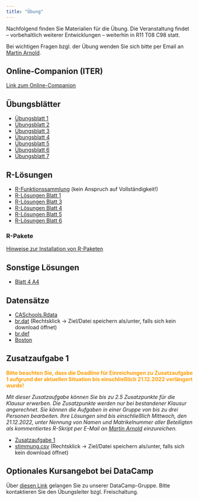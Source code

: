 ```yaml
---
title: "Übung"
---
```


Nachfolgend finden Sie Materialien für die Übung. Die Veranstaltung findet -- vorbehaltlich weiterer Entwicklungen -- weiterhin in R11 T08 C98 statt.

Bei wichtigen Fragen bzgl. der Übung wenden Sie sich bitte per Email an [Martin Arnold](mailto:martchriarno@googlemail.com?subject=[EidÖ]).

## Online-Companion (ITER)

[Link zum Online-Companion](https://www.econometrics-with-r.org/)

## Übungsblätter

- [Übungsblatt 1](https://github.com/mca91/Eidoe22/raw/main/Blatt-1.pdf)
- [Übungsblatt 2](https://github.com/mca91/Eidoe22/raw/main/Blatt-2.pdf)
- [Übungsblatt 3](https://github.com/mca91/Eidoe22/raw/main/Blatt-3.pdf)
- [Übungsblatt 4](https://github.com/mca91/Eidoe22/raw/main/Blatt-4.pdf)
- [Übungsblatt 5](https://github.com/mca91/Eidoe22/raw/main/Blatt-5.pdf)
- [Übungsblatt 6](https://github.com/mca91/Eidoe22/raw/main/Blatt-6.pdf)
- [Übungsblatt 7](https://github.com/mca91/Eidoe22/raw/main/Blatt-7.pdf)

## R-Lösungen

- [R-Funktionssammlung](https://github.com/mca91/Eidoe22/raw/main/rfunktionen.pdf) (kein Anspruch auf Vollständigkeit!)
- [R-Lösungen Blatt 1](https://github.com/mca91/Eidoe22/raw/main/Blatt-1_R_sol.pdf)
- [R-Lösungen Blatt 3](https://github.com/mca91/Eidoe22/raw/main/Blatt-3_R_sol.pdf)
- [R-Lösungen Blatt 4](https://github.com/mca91/Eidoe22/raw/main/Blatt-4_R_sol.pdf)
- [R-Lösungen Blatt 5](https://github.com/mca91/Eidoe22/raw/main/Blatt-5_R_sol.pdf)
- [R-Lösungen Blatt 6](https://github.com/mca91/Eidoe22/raw/main/Blatt-6_R_sol.pdf)

### R-Pakete

[Hinweise zur Installation von R-Paketen](https://github.com/mca91/Eidoe22/raw/main/R-Pakete.pdf)

## Sonstige Lösungen

- [Blatt 4 A4](https://github.com/mca91/Eidoe22/raw/main/Blatt-4-A4.pdf)

## Datensätze

- [CASchools.Rdata](https://github.com/mca91/Eidoe22/raw/main/CASchools.Rdata)
- [br.dat](https://github.com/mca91/Eidoe22/raw/main/br.dat) (Rechtsklick &#8594; Ziel/Datei speichern als/unter, falls sich kein download öffnet)
- [br.def](https://github.com/mca91/Eidoe22/raw/main/br.def)
- [Boston](https://github.com/mca91/Eidoe22/raw/main/Boston.Rdata)

## Zusatzaufgabe 1

**<span style=color:#ff9c00;>Bitte beachten Sie, dass die Deadline für Einreichungen zu Zusatzaufgabe 1 aufgrund der aktuellen Situation bis einschließlich 21.12.2022 verlängert wurde!<span/>**

*Mit dieser Zusatzaufgabe können Sie bis zu 2.5 Zusatzpunkte für die Klausur erwerben. Die Zusatzpunkte werden nur bei bestandener Klausur angerechnet. Sie können die Aufgaben in einer Gruppe von bis zu drei Personen bearbeiten. Ihre Lösungen sind bis einschließlich Mittwoch, den 21.12.2022, unter Nennung von Namen und Matrikelnummer aller Beteiligten als kommentiertes R-Skript per E-Mail an [Martin Arnold](mailto:martchriarno@googlemail.com?subject=[EidÖ]) einzureichen.*

- [Zusatzaufgabe 1](https://github.com/mca91/Eidoe22/raw/main/Assignment1.pdf)
- <a href="https://github.com/mca91/Eidoe22/raw/main/stimmung.csv" download>stimmung.csv</a> (Rechtsklick &#8594; Ziel/Datei speichern als/unter, falls sich kein download öffnet)


## Optionales Kursangebot bei DataCamp

Über [diesen Link](https://www.datacamp.com/groups/shared_links/6be1aaf777a4eae948e83c8b536cbe96a8f7021b962abe18026275f5082f3697) gelangen Sie zu unserer DataCamp-Gruppe. Bitte kontaktieren Sie den Übungsleiter bzgl. Freischaltung.

